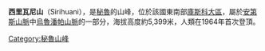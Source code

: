 {{Coord|13|11|57|S|72|2|39|W|display=title}}

'''西里瓦尼山'''（Sirihuani），是[[秘魯|秘魯]]的山峰，位於該國東南部[[庫斯科大區|庫斯科大區]]，屬於[[安第斯山脈|安第斯山脈]]中[[烏魯潘帕山脈|烏魯潘帕山脈]]的一部分，海拔高度約5,399米，人類在1964年首次登頂。

{{Peru-geo-stub}}
[[Category:秘魯山峰|Category:秘魯山峰]]